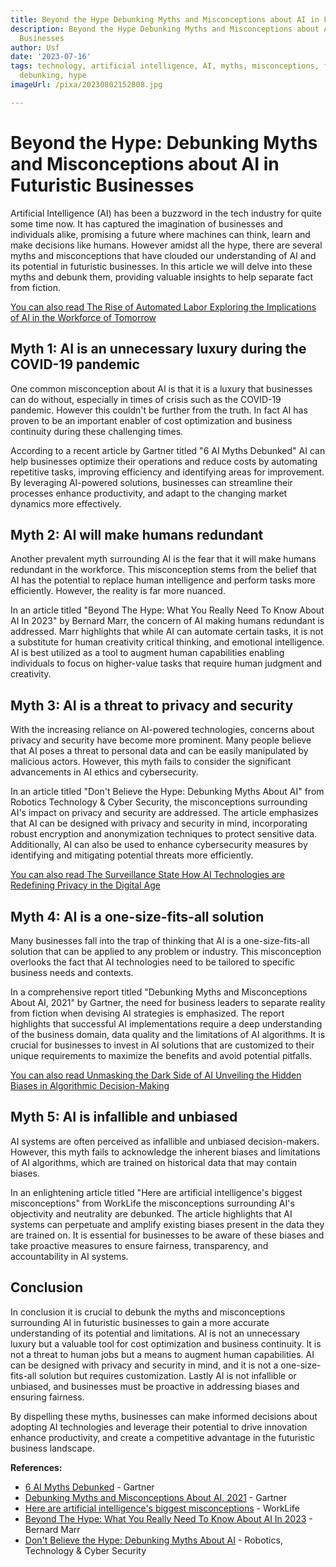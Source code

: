 ```yaml
---
title: Beyond the Hype Debunking Myths and Misconceptions about AI in Futuristic Businesses
description: Beyond the Hype Debunking Myths and Misconceptions about AI in Futuristic
  Businesses
author: Usf
date: '2023-07-16'
tags: technology, artificial intelligence, AI, myths, misconceptions, futuristic businesses,
  debunking, hype
imageUrl: /pixa/20230802152808.jpg

---
```

# Beyond the Hype: Debunking  Myths  and Misconceptions about AI in Futuristic Businesses

Artificial Intelligence (AI) has been a buzzword in the tech industry for quite some time now. It has captured the imagination of businesses and individuals alike, promising  a future where  machines can think, learn and make decisions like humans. However amidst  all  the hype, there are several myths and misconceptions  that  have clouded our understanding of AI and its potential in futuristic  businesses. In this article we will delve into these myths and debunk them, providing valuable insights  to help separate fact from fiction.

[You  can also read The Rise of Automated Labor Exploring the Implications of AI in the Workforce of Tomorrow](The%20Rise%20of%20Automated%20Labor%20Exploring%20the%20Implications%20of%20AI%20in%20the%20Workforce%20of%20Tomorrow)


## Myth 1: AI  is  an unnecessary luxury during the COVID-19 pandemic

One common  misconception about AI  is that it is a  luxury that businesses can  do without, especially in times of crisis such as the  COVID-19  pandemic. However this  couldn't be further from the truth. In fact AI has proven to  be  an important enabler of cost optimization and business continuity during these challenging times.

According to a recent article by Gartner titled "6  AI Myths Debunked" AI can help businesses  optimize  their  operations and reduce costs by automating repetitive tasks,  improving efficiency and identifying areas for improvement. By leveraging AI-powered solutions, businesses can streamline their processes enhance productivity, and adapt to the changing market dynamics  more effectively.

## Myth  2: AI will make humans redundant

Another prevalent myth  surrounding AI is the fear  that it will make humans redundant in the workforce. This misconception stems from the  belief that AI has the potential  to  replace  human intelligence  and perform tasks more efficiently. However, the reality is far more nuanced.

In an article titled "Beyond The Hype: What You Really Need To  Know About AI In 2023" by Bernard  Marr, the concern of AI making humans redundant is addressed. Marr highlights that while AI can automate certain tasks, it is not a substitute for human creativity critical thinking, and emotional intelligence. AI is best  utilized  as  a tool  to augment human capabilities enabling individuals to focus on higher-value tasks that require human judgment  and creativity.

## Myth 3: AI is a threat to privacy and security

With the increasing reliance  on AI-powered technologies, concerns about privacy and security have become  more prominent. Many people believe that AI poses a threat to personal data and can be easily manipulated  by malicious actors. However, this  myth fails  to consider the significant advancements in AI ethics and cybersecurity.

In an article titled "Don't Believe the Hype: Debunking Myths  About  AI" from Robotics Technology & Cyber Security, the misconceptions  surrounding AI's impact  on privacy and  security are addressed. The article emphasizes that AI can be designed with privacy and security in mind, incorporating robust encryption and anonymization  techniques to protect sensitive data. Additionally, AI  can also be used to  enhance cybersecurity measures by identifying and mitigating potential threats more efficiently.

[You can also read  The Surveillance  State How AI Technologies are Redefining Privacy in the Digital Age](The%20Surveillance%20State%20How%20AI%20Technologies%20are%20Redefining%20Privacy%20in%20the%20Digital%20Age)


## Myth 4: AI is a one-size-fits-all solution

Many businesses fall into the trap of thinking that  AI is a one-size-fits-all solution that can be applied to any problem or industry. This misconception overlooks the fact that AI technologies need to be tailored to specific  business needs and contexts.

In a comprehensive report titled "Debunking Myths and Misconceptions About AI, 2021"  by Gartner, the need for business  leaders to separate  reality from  fiction  when devising AI strategies is emphasized. The report highlights  that  successful AI implementations require a deep understanding of the business domain, data quality and the limitations of AI algorithms. It is crucial for businesses to invest  in AI solutions that are customized to their unique requirements to maximize the benefits and avoid potential pitfalls.

[You can also  read Unmasking the Dark Side of AI Unveiling the Hidden Biases in Algorithmic Decision-Making](Unmasking%20the%20Dark%20Side%20of%20AI%20Unveiling%20the%20Hidden%20Biases%20in%20Algorithmic%20Decision-Making)


## Myth 5: AI is infallible and unbiased

AI systems are often perceived as infallible and unbiased decision-makers. However, this myth fails  to acknowledge the inherent biases and limitations of AI algorithms, which are trained on historical  data that may  contain biases.

In an  enlightening article titled "Here are artificial intelligence's biggest misconceptions" from WorkLife the misconceptions surrounding AI's objectivity and neutrality are debunked. The article highlights that AI systems can  perpetuate and amplify existing biases present in the data they are trained on. It  is essential for businesses to be aware of these biases and take proactive measures to ensure fairness, transparency, and accountability in AI  systems.

## Conclusion

In conclusion it is  crucial to debunk the myths and misconceptions surrounding AI in futuristic  businesses to gain  a more accurate understanding of its potential  and limitations. AI is not an unnecessary luxury but a valuable tool for cost optimization and business continuity. It is not a threat to human jobs but a means to augment human capabilities. AI can be designed with privacy and security in mind, and  it is not a one-size-fits-all solution but requires customization.  Lastly AI is not infallible  or unbiased, and businesses must be proactive in addressing biases and ensuring fairness.

By dispelling these myths, businesses  can make informed decisions about adopting AI technologies and leverage their potential to drive innovation enhance  productivity, and create a competitive advantage in the futuristic business landscape.

**References:**

- [6  AI Myths Debunked](https://www.gartner.com/smarterwithgartner/5-ai-myths-debunked) - Gartner
-  [Debunking Myths and Misconceptions About AI, 2021](https://www.gartner.com/en/doc/724462-debunking-myths-and-misconceptions-about-artificial-intelligence-2021) - Gartner
- [Here are  artificial intelligence's  biggest misconceptions](https://www.worklife.news/technology/ai-mythbuster/) - WorkLife
-  [Beyond The Hype: What You Really Need To Know About AI In  2023](https://bernardmarr.com/beyond-the-hype-what-you-really-need-to-know-about-ai-in-2023/)  - Bernard Marr
- [Don't Believe the Hype: Debunking Myths About AI](https://rootsaid.com/myths-about-ai/amp/) - Robotics, Technology & Cyber Security